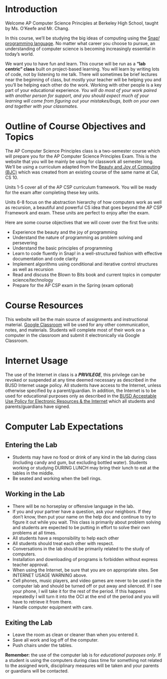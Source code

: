 # Introduction

Welcome AP Computer Science Principles at Berkeley High School, taught by Ms. O'Keefe and Mr. Chang. 

In this course, we'll be studying the big ideas of computing using the [Snap<em>!</em> programming language](https://snap.berkeley.edu/). No matter what career you choose to pursue, an understanding of computer science is becoming increasingly essential in today’s world.

We want you to have fun and learn. This course will be run as a **"lab centric" class** built on project-based learning. You will learn by writing lots of code, not by listening to me talk. There will sometimes be brief lectures near the beginning of class, but mostly your teacher will be helping you and you’ll be helping each other do the work. Working with other people is a key part of your educational experience.  *You will do most of your work paired with another person for support, and you should expect much of your learning will come from figuring out your mistakes/bugs, both on your own and together with your classmates.*

# Outline of Course Objectives and Topics

The AP Computer Science Principles class is a two-semester course which will prepare you for the AP Computer Science Principles Exam. This is the website that you will be mainly be using for classwork all semester long. We'll be using a curriculum adapted from the [Beauty and Joy of Computing (BJC)](http://bjc.edc.org/) which was created from an existing course of the same name at Cal, CS 10.

Units 1-5 cover all of the AP CSP curriculum framework. You will be ready for the exam after completing these key units.

Units 6-8 focus on the abstraction hierarchy of how computers work as well as recursion, a beautiful and powerful CS idea that goes beyond the AP CSP Framework and exam. These units are perfect to enjoy after the exam.

Here are some course objectives that we will cover over the first five units:

- Experience the beauty and the joy of programming
- Understand the nature of programming as problem solving and persevering 
- Understand the basic principles of programming 
- Learn to code fluently in Snap! in a well-structured fashion with effective documentation and code clarity 
- Implement algorithms using conditional and iterative control structures as well as recursion
- Read and discuss the Blown to Bits book and current topics in computer science/technology
- Prepare for the AP CSP exam in the Spring (exam optional)

# Course Resources

This website will be the main source of assignments and instructional material. [Google Classroom](https://classroom.google.com/) will be used for any other communication, notes, and materials. Students will complete most of their work on a computer in the classroom and submit it electronically via Google Classroom.

# Internet Usage

The use of the Internet in class is a ***PRIVILEGE***, this privilege can be revoked or suspended at any time deemed necessary as described in the BUSD Internet usage policy. All students have access to the Internet, unless otherwise specified by a parent/guardian. In addition, the Internet is to be used for educational purposes only as described in the [BUSD Acceptable Use Policy for Electronic Resources & the Internet](https://www.berkeleyschools.net/wp-content/uploads/2011/12/AUP_Student_form.pdf) which all students and parents/guardians have signed.

# Computer Lab Expectations

## Entering the Lab

- Students may have no food or drink of any kind in the lab during class (including candy and gum, but excluding bottled water).  Students working or studying DURING LUNCH may bring their lunch to eat at the tables in the middle.
- Be seated and working when the bell rings.

## Working in the Lab

- There will be no horseplay or offensive language in the lab.
- If you and your partner have a question, ask your neighbors. If they don’t know, then put your name on the help doc and continue to try to figure it out while you wait. This class is primarily about problem solving and students are expected to be putting in effort to solve their own problems at all times. 
- All students have a responsibility to help each other
- All students should treat each other with respect.
- Conversations in the lab should be primarily related to the study of computers.
- Installation and downloading of programs is forbidden without express teacher approval.
- When using the Internet, be sure that you are on appropriate sites. See INTERNET USAGE WARNING above.
- Cell phones, music players, and video games are never to be used in the computer lab and should be turned off or put away and silenced. If I see your phone, I will take it for the rest of the period. If this happens repeatedly I will turn it into the OCI at the end of the period and you will have to retrieve it from there. 
- Handle computer equipment with care.

## Exiting the Lab

- Leave the room as clean or cleaner than when you entered it.
- Save all work and log off of the computer.
- Push chairs under the tables.

**Remember:** the use of the computer lab is for *educational purposes only*. If a student is using the computers during class time for something not related to the assigned work, disciplinary measures will be taken and your parents or guardians will be contacted.

